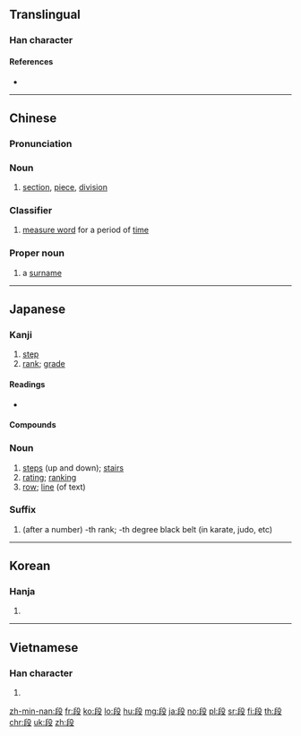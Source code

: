 {{also|仮|假}}
==Translingual==
{{stroke order|strokes=9}}

===Han character===
{{Han char|rn=79|rad=殳|as=05|sn=9|four=77447|canj=HJHNE}}

====References====
* {{Han ref|kx=0584.220|dkj=16619|dj=0977.120|hdz=32155.100|uh=6BB5|ud=27573|bh=AC71|bd=44145}}

----

==Chinese==
{{zh-forms}}

===Pronunciation===
{{zh-pron
|m=duàn
|c=dyun6
|mn=toāⁿ/toān
|mn_note=toāⁿ - vernacular, toān - literary
|mc=y
|oc=y
|ma=zh-duàn.ogg
|cat=n,cls,pn
}}

===Noun===
{{zh-noun}}

# [[section]], [[piece]], [[division]]

===Classifier===
{{zh-cls}}

# [[measure word]] for a period of [[time]]

===Proper noun===
{{zh-proper noun}}

# a [[surname]]

----

==Japanese==

===Kanji===
{{ja-kanji|grade=6|rs=殳05}}

# [[step]]
# [[rank]]; [[grade]]

====Readings====
* {{ja-readings|goon=[[だん]] (dan)|kanon=[[たん]] (tan) {{non-joyo-reading}}|kun=[[きたえる]] (kitaeru), [[わかち]] (wakachi)}}

====Compounds====
{{der5
| {{ja-r|階段|かいだん}}: stairs
| {{ja-r|初段|しょだん}}
| {{ja-r|段位|だんい}}
| {{ja-r|値段|ねだん}}: price
| {{ja-r|段ボール|だんボール}}
}}

===Noun===
{{ja-noun|だん}}

# [[step]]s (up and down); [[stairs]]
# [[rating]]; [[ranking]]
# [[row]]; [[line]] (of text)

===Suffix===
{{ja-pos|suffix|だん}}

# (after a number) -th rank; -th degree black belt (in karate, judo, etc)

----

==Korean==

===Hanja===
{{ko-hanja|hangeul=단|eumhun=|rv=dan|mr=tan|y=tan}}

# {{defn|lang=ko|sort=殳05}}

----

==Vietnamese==

===Han character===
{{vi-hantu|[[đoạn]], [[đoàn]]|rs=殳05}}

# {{defn|lang=vi|sort=殳05}}

[[zh-min-nan:段]]
[[fr:段]]
[[ko:段]]
[[lo:段]]
[[hu:段]]
[[mg:段]]
[[ja:段]]
[[no:段]]
[[pl:段]]
[[sr:段]]
[[fi:段]]
[[th:段]]
[[chr:段]]
[[uk:段]]
[[zh:段]]